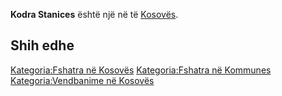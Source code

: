 {{Fshat në 
 | Emri                = Kodra Stanices
 | EmriAlt                = 
 | NAME_SHORT_FORM=      
 | NAME_GENERIC=      Kodra
 | NAME_SORT_NAME_RO=      KODRASTANICES
 | FULL_NAME_RO = Kodra Stanices
 | FULL_NAME_ND_RO=Kodra Stanices
 | SORT_NAME_RG=STANICES KODRA
 | FULL_NAME_RG=Stanices, Kodra
 | FULL_NAME_ND_RG=Stanices, Kodra
 | SRP_NAME_SHORT_FORM=      
 | SRP_NAME_GENERIC=      
 | SRP_NAME_SORT_NAME_RO=      
 | SRP_FULL_NAME_RO = 
 | SRP_FULL_NAME_ND_RO=
 | SRP_SORT_NAME_RG=
 | SRP_FULL_NAME_RG=
 | SRP_FULL_NAME_ND_RG=
 | Emri (Rasa dhanore) = 
 | Figura              = 
 | Shteti              = Kosovo
 | Komuna              = 
 | Kodi postar         = 
 | Sipërfaqja          = 

 | Popullsia           = 

 | Regj. i popullsisë  = 
 | Dend. e popullsisë  = 
 | Faqja zyrtare       = 
 <!--- Koordinatat ----> 
 | Gjerësia            = 42.7375
 | Gjatësia            = 20.933333
 | Lartësia            = 
}}
'''Kodra Stanices''' është një [[]] në [[]] të [[Kosovës]].

<!-- == Gjeografia == -->
<!-- == Historia == -->
<!-- == Demografia == -->
== Shih edhe ==
{{Komuna }}
{{Kosovo-Administrata-Cung}}

[[Kategoria:Fshatra në Kosovës]]
[[Kategoria:Fshatra në Kommunes ]]
[[Kategoria:Vendbanime në Kosovës]]